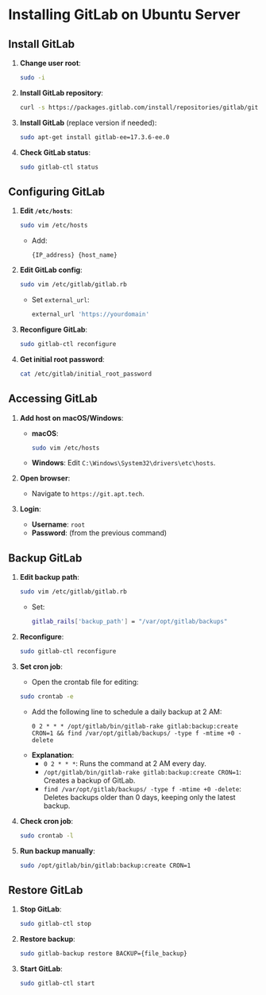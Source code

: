 # Installing GitLab on Ubuntu Server

## Install GitLab

1. **Change user root**:
   ```bash
   sudo -i
   ```

2. **Install GitLab repository**:
   ```bash
   curl -s https://packages.gitlab.com/install/repositories/gitlab/gitlab-ee/script.deb.sh | sudo bash
   ```

3. **Install GitLab** (replace version if needed):
   ```bash
   sudo apt-get install gitlab-ee=17.3.6-ee.0
   ```

4. **Check GitLab status**:
   ```bash
   sudo gitlab-ctl status
   ```

## Configuring GitLab

1. **Edit `/etc/hosts`**:
   ```bash
   sudo vim /etc/hosts
   ```
   - Add: 
     ```
     {IP_address} {host_name}
     ```

2. **Edit GitLab config**:
   ```bash
   sudo vim /etc/gitlab/gitlab.rb
   ```
   - Set `external_url`:
     ```bash
     external_url 'https://yourdomain'
     ```

3. **Reconfigure GitLab**:
   ```bash
   sudo gitlab-ctl reconfigure
   ```

4. **Get initial root password**:
   ```bash
   cat /etc/gitlab/initial_root_password
   ```

## Accessing GitLab

1. **Add host on macOS/Windows**:
   - **macOS**:
     ```bash
     sudo vim /etc/hosts
     ```
   - **Windows**: Edit `C:\Windows\System32\drivers\etc\hosts`.

2. **Open browser**:
   - Navigate to `https://git.apt.tech`.

3. **Login**:
   - **Username**: `root`
   - **Password**: (from the previous command)

## Backup GitLab

1. **Edit backup path**:
   ```bash
   sudo vim /etc/gitlab/gitlab.rb
   ```
   - Set:
     ```bash
     gitlab_rails['backup_path'] = "/var/opt/gitlab/backups"
     ```

2. **Reconfigure**:
   ```bash
   sudo gitlab-ctl reconfigure
   ```

3. **Set cron job**:
   - Open the crontab file for editing:
   ```bash
   sudo crontab -e
   ```
   - Add the following line to schedule a daily backup at 2 AM:
     ```
     0 2 * * * /opt/gitlab/bin/gitlab-rake gitlab:backup:create CRON=1 && find /var/opt/gitlab/backups/ -type f -mtime +0 -delete
     ```
   - **Explanation**:
     - `0 2 * * *`: Runs the command at 2 AM every day.
     - `/opt/gitlab/bin/gitlab-rake gitlab:backup:create CRON=1`: Creates a backup of GitLab.
     - `find /var/opt/gitlab/backups/ -type f -mtime +0 -delete`: Deletes backups older than 0 days, keeping only the latest backup.

4. **Check cron job**:
   ```bash
   sudo crontab -l
   ```

5. **Run backup manually**:
   ```bash
   sudo /opt/gitlab/bin/gitlab:backup:create CRON=1
   ```

## Restore GitLab

1. **Stop GitLab**:
   ```bash
   sudo gitlab-ctl stop
   ```

2. **Restore backup**:
   ```bash
   sudo gitlab-backup restore BACKUP={file_backup}
   ```

3. **Start GitLab**:
   ```bash
   sudo gitlab-ctl start
   ```
